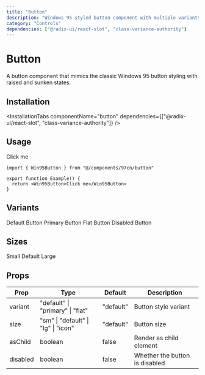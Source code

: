```yaml
---
title: "Button"
description: "Windows 95 styled button component with multiple variants"
category: "Controls"
dependencies: ["@radix-ui/react-slot", "class-variance-authority"]
---
```



# Button

A button component that mimics the classic Windows 95 button styling with raised and sunken states.

## Installation

<InstallationTabs 
  componentName="button" 
  dependencies={["@radix-ui/react-slot", "class-variance-authority"]}
/>

## Usage

<AutoPreview>
  <Win95Button>Click me</Win95Button>
</AutoPreview>

```tsx
import { Win95Button } from "@/components/97cn/button"

export function Example() {
  return <Win95Button>Click me</Win95Button>
}
```

## Variants

<AutoPreview>
  <div className="flex gap-2 flex-wrap">
    <Win95Button>Default Button</Win95Button>
    <Win95Button variant="primary">Primary Button</Win95Button>
    <Win95Button variant="flat">Flat Button</Win95Button>
    <Win95Button disabled>Disabled Button</Win95Button>
  </div>
</AutoPreview>

## Sizes

<AutoPreview>
  <div className="flex gap-2 items-center flex-wrap">
    <Win95Button size="sm">Small</Win95Button>
    <Win95Button size="default">Default</Win95Button>
    <Win95Button size="lg">Large</Win95Button>
  </div>
</AutoPreview>

## Props

| Prop | Type | Default | Description |
|------|------|---------|-------------|
| variant | "default" \| "primary" \| "flat" | "default" | Button style variant |
| size | "sm" \| "default" \| "lg" \| "icon" | "default" | Button size |
| asChild | boolean | false | Render as child element |
| disabled | boolean | false | Whether the button is disabled |